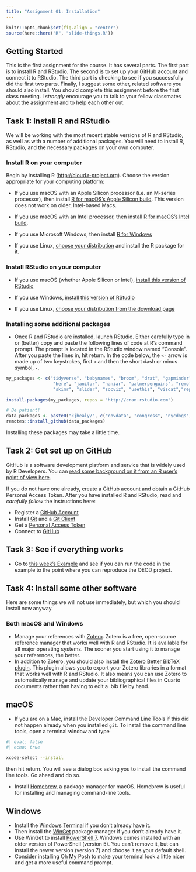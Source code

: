 ```yaml
---
title: "Assignment 01: Installation"
---
```


```r
knitr::opts_chunk$set(fig.align = "center")
source(here::here("R", "slide-things.R"))
```

## Getting Started

This is the first assignment for the course. It has several parts. The first part is to install R and RStudio. The second is to set up your GitHub account and connect it to RStudio.  The third part is checking to see if you successfully did the first two parts. Finally, I suggest some other, related software you should also install. You should complete this assignment before the first class meeting. I _strongly_ encourage you to talk to your fellow classmates about the assignment and to help each other out.

## Task 1: Install R and RStudio

We will be working with the most recent stable versions of R and RStudio, as well as with a number of additional packages. You will need to install R, RStudio, and the necessary packages on your own computer.

### Install R on your computer

Begin by installing R (<http://cloud.r-project.org>). Choose the version appropriate for your computing platform:


- If you use macOS with an Apple Silicon processor (i.e. an M-series processor), then install [R for macOS's Apple Silicon build](https://cloud.r-project.org/bin/macosx/big-sur-arm64/base/R-4.5.1-arm64.pkg). This version does not work on older, Intel-based Macs.

- If you use macOS with an Intel processor, then install [R for macOS's Intel build](https://cloud.r-project.org/bin/macosx/big-sur-x86_64/base/R-4.5.1-x86_64.pkg).

- If you use Microsoft Windows, then install [R for Windows](https://cloud.r-project.org/bin/windows/base/R-4.5.1-win.exe)

- If you use Linux, [choose your distribution](https://cloud.r-project.org/bin/linux/) and install the R package for it.

### Install RStudio on your computer

- If you use macOS (whether Apple Silicon or Intel), [install this version of RStudio](https://download1.rstudio.org/electron/macos/RStudio-2025.05.1-513.dmg)

- If you use Windows, [install this version of RStudio](https://download1.rstudio.org/electron/windows/RStudio-2025.05.1-513.exe)

- If you use Linux, [choose your distribution from the download page](https://posit.co/download/rstudio-desktop/)

### Installing some additional packages

- Once R and RStudio are installed, launch RStudio. Either carefully type in or (better) copy and paste the following lines of code at R’s command prompt. The prompt is located in the RStudio window named “Console”. After you paste the lines in, hit return. In the code below, the `<-` arrow is made up of two keystrokes, first `<` and then the short dash or minus symbol, `-`.


```R
my_packages <- c("tidyverse", "babynames", "broom", "drat", "gapminder",
                  "here", "janitor", "naniar", "palmerpenguins", "remotes",
                  "skimr", "slider", "socviz", "usethis", "visdat","reprex", "tinytex")

install.packages(my_packages, repos = "http://cran.rstudio.com")

# Be patient!
data_packages <- paste0("kjhealy/", c("covdata", "congress", "nycdogs", "ukelection2019", "uscenpops"))
remotes::install_github(data_packages)

```

Installing these packages may take a little time.


## Task 2: Get set up on GitHub

GitHub is a software development platform and service that is widely used by R Developers. You can [read some background on it from an R user's point of view here](https://peerj.com/preprints/3159v2/).

If you do not have one already, create a GitHub account and obtain a GitHub Personal Access Token. After you have installed R and RStudio, read and _carefully follow_ the instructions here:

- Register a [GitHub Account](https://happygitwithr.com/github-acct.html)
- Install [Git](https://happygitwithr.com/install-git) and a [Git Client](https://happygitwithr.com/git-client.html)
- Get a [Personal Access Token](https://happygitwithr.com/https-pat)
- Connect to [GitHub](https://happygitwithr.com/push-pull-github.html)

## Task 3: See if everything works

- Go to [this week's Example](../example/01-example-oecd.qmd) and see if you can run the code in the example to the point where you can reproduce the OECD project.

## Task 4: Install some other software

Here are some things we will not use immediately, but which you should install now anyway.

### Both macOS and Windows
- Manage your references with [Zotero](https://www.zotero.org/). Zotero is a free, open-source reference manager that works well with R and RStudio. It is available for all major operating systems. The sooner you start using it to manage your references, the better.
- In addition to Zotero, you should also install the [Zotero Better BibTeX plugin](https://retorque.re/zotero-better-bibtex/). This plugin allows you to export your Zotero libraries in a format that works well with R and RStudio. It also means you can use Zotero to automatically manage and update your bibliographical files in Quarto documents rather than having to edit a .bib file by hand.

## macOS
- If you are on a Mac, install the Developer Command Line Tools if this did not happen already when you installed `git`. To install the command line tools, open a terminal window and type

```bash
#| eval: false
#| echo: true

xcode-select --install
```

then hit return. You will see a dialog box asking you to install the command line tools. Go ahead and do so.

- Install [Homebrew](https://brew.sh/), a package manager for macOS. Homebrew is useful for installing and managing command-line tools.


## Windows
- Install the [Windows Terminal](https://aka.ms/terminal) if you don't already have it.
- Then install the [WinGet](https://learn.microsoft.com/en-us/windows/package-manager/winget/) package manager if you don't already have it.
- Use WinGet to install [PowerShell 7](https://learn.microsoft.com/en-us/powershell/scripting/install/installing-powershell-on-windows?view=powershell-7.5). Windows comes installed with an older version of PowerShell (version 5). You can't remove it, but can install the newer version (version 7) and choose it as your default shell.
- Consider installing [Oh My Posh](https://ohmyposh.dev/docs/installation/windows) to make your terminal look a little nicer and get a more useful command prompt.
